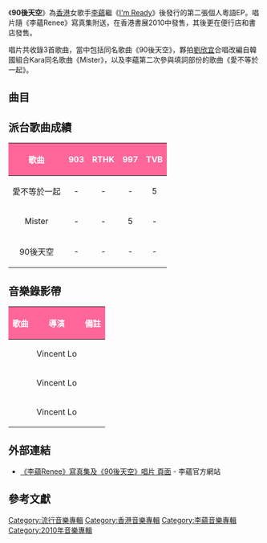 {{unreferenced|time=2018-11-21T04:09:54+00:00}}
{{Infobox Album
| Name = 90後天空
| Original_name =
| Type = EP
| Longtype = 
| Artist = [[李蘊|李蘊]]
| Cover = 
| Released = 2010年7月21日
| Recorded =
| Genre = [[粵語流行音樂|粵語流行音樂]]
| Length = 
| Label = [[輝皇娛樂|輝皇娛樂]]
| Producer = 輝皇娛樂]
| Reviews =
| Last album = [[I'm_Ready_(李蘊專輯)|I'm Ready]]<br />（2009年）
| This album = '''90後天空'''<br />（2010年）
| Next album = [[沿途有你寵愛|沿途有你寵愛]]<br />（2012年）
}}

《'''90後天空'''》為[[香港|香港]]女歌手[[李蘊|李蘊]]繼《[[I'm_Ready_(李蘊專輯)|I'm Ready]]》後發行的第二張個人粵語EP。唱片隨《李蘊Renee》寫真集附送，在香港書展2010中發售，其後更在便行店和書店發售。

唱片共收錄3首歌曲，當中包括同名歌曲《90後天空》，夥拍[[劉欣宜|劉欣宜]]合唱改編自韓國組合Kara同名歌曲《Mister》，以及李蘊第二次參與填詞部份的歌曲《愛不等於一起》。

==曲目==
{{tracklist
| headline        = CD
| title1          = 90後天空
| length1         = 3:49
| music1          = [[翁瑋盈|翁瑋盈]]
| lyrics1         = 陳歷恆
| arranger1       = 黃艾倫、翁瑋盈
| producer1       = 陳歷恆
| title2          = Mister
| length2         = 3:12
| music2          = kim, Seung Soo, Han Jae Ho
| lyrics2         = 陳歷恒<small>（改編作詞）</small>
| arranger2       = Larry Wong
| producer2       = 陳歷恆
| title3          = 愛不等於一起
| length3         = 3:22
| music3          = BC@宇宙大爆炸
| lyrics3         = [[李蘊|李蘊]]、陳歷恒
| arranger3       = BC@宇宙大爆炸
| producer3       = BC@宇宙大爆炸、陳歷恆
}}

==派台歌曲成績==
{| class="wikitable"
!style="background:#FF6699; color:white" align="center"|歌曲
!style="background:#FF6699; color:white" align="center"|903
!style="background:#FF6699; color:white" align="center"|RTHK
!style="background:#FF6699; color:white" align="center"|997
!style="background:#FF6699; color:white" align="center"|TVB
|-
| 愛不等於一起 || - || - || - || 5 
|-
| Mister || - || - || 5 || - 
|-
| 90後天空 || - || - || - || - 
|}

==音樂錄影帶==
{| class="wikitable"
!style="background:#FF6699; color:white" align="center"|歌曲
!style="background:#FF6699; color:white" align="center"|導演
!style="background:#FF6699; color:white" align="center"|備註
|-
| {{youtube|nB0nL--KxIk|90後天空}} || Vincent Lo ||
|-
| {{youtube|JpmWo7zwN5M|Mister}} || Vincent Lo ||
|-
| {{youtube|lDNlI7HKTFk|愛不等於一起}} || Vincent Lo ||
|}

== 外部連結 ==
* [http://www.creamhouse.com/cream/html/renee2010.php 《李蘊Renee》寫真集及《90後天空》唱片 頁面]{{Wayback|url=http://www.creamhouse.com/cream/html/renee2010.php |date=20190918225141 }} - 李蘊官方網站

== 參考文獻 ==
<div class="references-small">
<references />
</div>

[[Category:流行音樂專輯|Category:流行音樂專輯]]
[[Category:香港音樂專輯|Category:香港音樂專輯]]
[[Category:李蘊音樂專輯|Category:李蘊音樂專輯]]
[[Category:2010年音樂專輯|Category:2010年音樂專輯]]